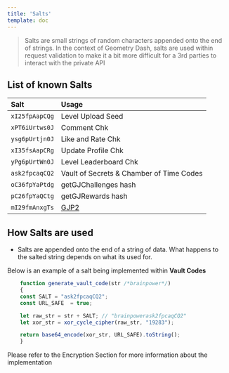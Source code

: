 ```yaml
---
title: 'Salts'
template: doc
---
```


> Salts are small strings of random characters appended onto the end of strings. In the context of Geometry Dash, salts are used within request validation to make it a bit more difficult for a 3rd parties to interact with the private API

## List of known Salts

| Salt           | Usage                                    |
| :------------- | :--------------------------------------- |
| `xI25fpAapCQg` | Level Upload Seed                        |
| `xPT6iUrtws0J` | Comment Chk                              |
| `ysg6pUrtjn0J` | Like and Rate Chk                        |
| `xI35fsAapCRg` | Update Profile Chk                       |
| `yPg6pUrtWn0J` | Level Leaderboard Chk                    |
| `ask2fpcaqCQ2` | Vault of Secrets & Chamber of Time Codes |
| `oC36fpYaPtdg` | getGJChallenges hash                     |
| `pC26fpYaQCtg` | getGJRewards hash                        |
| `mI29fmAnxgTs` | [GJP2](/topics/gjp)                   |

## How Salts are used

- Salts are appended onto the end of a string of data. What happens to the salted string depends on what its used for.

Below is an example of a salt being implemented within **Vault Codes**

```js
    function generate_vault_code(str /*brainpower*/)
    {
    const SALT = "ask2fpcaqCQ2";
    const URL_SAFE  = true;

    let raw_str = str + SALT; // "brainpowerask2fpcaqCQ2"
    let xor_str = xor_cycle_cipher(raw_str, "19283");

    return base64_encode(xor_str, URL_SAFE).toString();
    }
```

Please refer to the Encryption Section for more information about the implementation